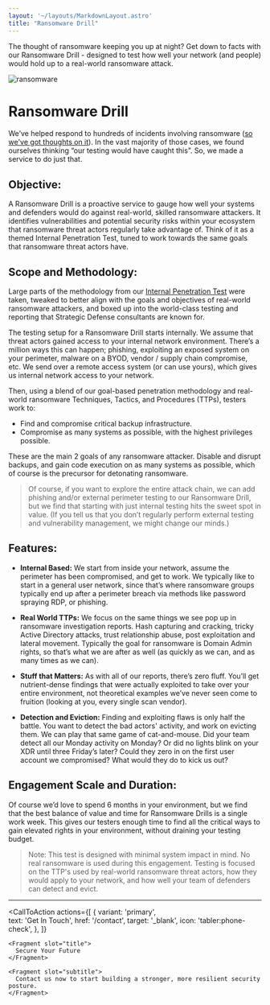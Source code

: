 ```yaml
---
layout: '~/layouts/MarkdownLayout.astro'
title: "Ransomware Drill"
---
```

The thought of ransomware keeping you up at night? Get down to facts with our Ransomware Drill - designed to test how well your network (and people) would hold up to a real-world ransomware attack. 

![ransomware](~/assets/images/ransomware.webp)

# Ransomware Drill
We’ve helped respond to hundreds of incidents involving ransomware ([so we've got thoughts on it](/blog/2024-04-04-ransomware-defense)).  In the vast majority of those cases, we found ourselves thinking “our testing would have caught this”. So, we made a service to do just that. 

## Objective:
A Ransomware Drill is a proactive service to gauge how well your systems and defenders would do against real-world, skilled ransomware attackers. It identifies vulnerabilities and potential security risks within your ecosystem that ransomware threat actors regularly take advantage of. Think of it as a themed Internal Penetration Test, tuned to work towards the same goals that ransomware threat actors have. 

## Scope and Methodology:
Large parts of the methodology from our [Internal Penetration Test](/services/network) were taken, tweaked to better align with the goals and objectives of real-world ransomware attackers, and boxed up into the world-class testing and reporting that Strategic Defense consultants are known for. 

The testing setup for a Ransomware Drill starts internally. We assume that threat actors gained access to your internal network environment. There’s a million ways this can happen; phishing, exploiting an exposed system on your perimeter, malware on a BYOD, vendor / supply chain compromise, etc. We send over a remote access system (or can use yours), which gives us internal network access to your network. 

Then, using a blend of our goal-based penetration methodology and real-world ransomware Techniques, Tactics, and Procedures (TTPs), testers work to:

- Find and compromise critical backup infrastructure.
- Compromise as many systems as possible, with the highest privileges possible.

These are the main 2 goals of any ransomware attacker. Disable and disrupt backups, and gain code execution on as many systems as possible, which of course is the precursor for detonating ransomware. 

> Of course, if you want to explore the entire attack chain, we can add phishing and/or external perimeter testing to our Ransomware Drill, but we find that starting with just internal testing hits the sweet spot in value. (If you tell us that you don’t regularly perform external testing and vulnerability management, we might change our minds.)


## Features:

- **Internal Based:** We start from inside your network, assume the perimeter has been compromised, and get to work. We typically like to start in a general user network, since that’s where ransomware groups typically end up after a perimeter breach via methods like password spraying RDP, or phishing.

- **Real World TTPs:** We focus on the same things we see pop up in ransomware investigation reports. Hash capturing and cracking, tricky Active Directory attacks, trust relationship abuse, post exploitation and lateral movement. Typically the goal for ransomware is Domain Admin rights, so that’s what we are after as well (as quickly as we can, and as many times as we can).

- **Stuff that Matters:** As with all of our reports, there’s zero fluff. You’ll get nutrient-dense findings that were actually exploited to take over your entire environment, not theoretical examples we’ve never seen come to fruition (looking at you, every single scan vendor). 

- **Detection and Eviction:** Finding and exploiting flaws is only half the battle. You want to detect the bad actors' activity, and work on evicting them. We can play that same game of cat-and-mouse. Did your team detect all our Monday activity on Monday? Or did no lights blink on your XDR until three Friday’s later? Could they zero in on the first user account we compromised? What would they do to kick us out?


## Engagement Scale and Duration:
Of course we’d love to spend 6 months in your environment, but we find that the best balance of value and time for Ransomware Drills is a single work week. This gives our testers enough time to find all the critical ways to gain elevated rights in your environment, without draining your testing budget.

> Note: This test is designed with minimal system impact in mind. No real ransomware is used during this engagement. Testing is focused on the TTP's used by real-world ransomware threat actors, how they would apply to your network, and how well your team of defenders can detect and evict.


---

  
  <CallToAction
    actions={[
      {
        variant: 'primary',  
        text: 'Get In Touch',
        href: '/contact',
        target: '_blank',
        icon: 'tabler:phone-check',
      },
    ]}  
  >
    <Fragment slot="title">
      Secure Your Future
    </Fragment>
    
    <Fragment slot="subtitle">
      Contact us now to start building a stronger, more resilient security posture.
    </Fragment>  
  </CallToAction>
